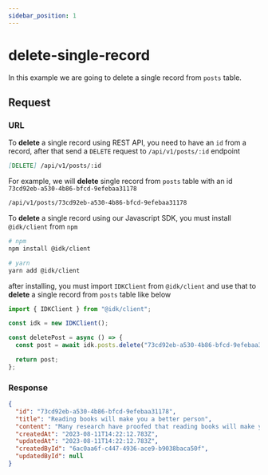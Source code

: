 ```yaml
---
sidebar_position: 1
---
```


# delete-single-record


In this example we are going to delete a single record from `posts` table.

## Request

<Tabs>
  <TabItem value="rest_api" label="REST API" default>

### URL

To <b>delete</b> a single record using REST API, you need to have an <code>id</code> from a record, after that send a <code>DELETE</code> request to <code>/api/v1/posts/:id</code> endpoint

```md
[DELETE] /api/v1/posts/:id
```

For example, we will <b>delete</b> single record from <code>posts</code> table with an id <code>73cd92eb-a530-4b86-bfcd-9efebaa31178</code>

```md title="[DELETE]"
/api/v1/posts/73cd92eb-a530-4b86-bfcd-9efebaa31178
```

  </TabItem>
  <TabItem value="js_sdk" label="Javascript SDK">
  To <b>delete</b> a single record using our Javascript SDK, you must install <code>@idk/client</code> from <code>npm</code>

```bash
# npm
npm install @idk/client

# yarn
yarn add @idk/client
```

after installing, you must import <code>IDKClient</code> from <code>@idk/client</code> and use that to **delete** a single record from <code>posts</code> table like below

```javascript
import { IDKClient } from "@idk/client";

const idk = new IDKClient();

const deletePost = async () => {
  const post = await idk.posts.delete("73cd92eb-a530-4b86-bfcd-9efebaa31178");

  return post;
};
```

  </TabItem>
</Tabs>

### Response

<BrowserWindow url="/api/v1/posts/73cd92eb-a530-4b86-bfcd-9efebaa31178">

```json
{
  "id": "73cd92eb-a530-4b86-bfcd-9efebaa31178",
  "title": "Reading books will make you a better person",
  "content": "Many research have proofed that reading books will make you smart and wiser",
  "createdAt": "2023-08-11T14:22:12.783Z",
  "updatedAt": "2023-08-11T14:22:12.783Z",
  "createdById": "6ac0aa6f-c447-4936-ace9-b9038baca50f",
  "updatedById": null
}
```

</BrowserWindow>
